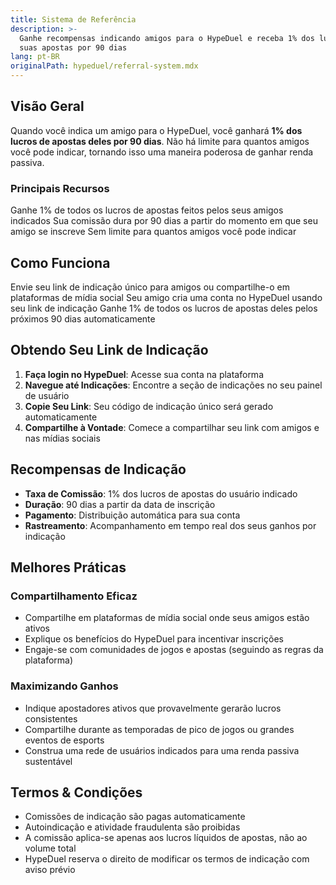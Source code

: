```yaml
---
title: Sistema de Referência
description: >-
  Ganhe recompensas indicando amigos para o HypeDuel e receba 1% dos lucros de
  suas apostas por 90 dias
lang: pt-BR
originalPath: hypeduel/referral-system.mdx
---
```

## Visão Geral

Quando você indica um amigo para o HypeDuel, você ganhará **1% dos lucros de apostas deles por 90 dias**. Não há limite para quantos amigos você pode indicar, tornando isso uma maneira poderosa de ganhar renda passiva.

### Principais Recursos

<CardGroup cols={3}>
  <Card title="Comissão de 1%" icon="percent">
    Ganhe 1% de todos os lucros de apostas feitos pelos seus amigos indicados
  </Card>
  <Card title="Duração de 90 Dias" icon="calendar">
    Sua comissão dura por 90 dias a partir do momento em que seu amigo se inscreve
  </Card>
  <Card title="Indicações Ilimitadas" icon="infinity">
    Sem limite para quantos amigos você pode indicar
  </Card>
</CardGroup>

## Como Funciona

<Steps>
  <Step title="Compartilhe Seu Link">
    Envie seu link de indicação único para amigos ou compartilhe-o em plataformas de mídia social
  </Step>
  <Step title="Amigo Se Inscreve">
    Seu amigo cria uma conta no HypeDuel usando seu link de indicação
  </Step>
  <Step title="Comece a Ganhar">
    Ganhe 1% de todos os lucros de apostas deles pelos próximos 90 dias automaticamente
  </Step>
</Steps>

## Obtendo Seu Link de Indicação

1. **Faça login no HypeDuel**: Acesse sua conta na plataforma
2. **Navegue até Indicações**: Encontre a seção de indicações no seu painel de usuário
3. **Copie Seu Link**: Seu código de indicação único será gerado automaticamente
4. **Compartilhe à Vontade**: Comece a compartilhar seu link com amigos e nas mídias sociais

## Recompensas de Indicação

- **Taxa de Comissão**: 1% dos lucros de apostas do usuário indicado
- **Duração**: 90 dias a partir da data de inscrição
- **Pagamento**: Distribuição automática para sua conta
- **Rastreamento**: Acompanhamento em tempo real dos seus ganhos por indicação

## Melhores Práticas

### Compartilhamento Eficaz
- Compartilhe em plataformas de mídia social onde seus amigos estão ativos
- Explique os benefícios do HypeDuel para incentivar inscrições
- Engaje-se com comunidades de jogos e apostas (seguindo as regras da plataforma)

### Maximizando Ganhos
- Indique apostadores ativos que provavelmente gerarão lucros consistentes
- Compartilhe durante as temporadas de pico de jogos ou grandes eventos de esports
- Construa uma rede de usuários indicados para uma renda passiva sustentável

## Termos & Condições

- Comissões de indicação são pagas automaticamente
- Autoindicação e atividade fraudulenta são proibidas
- A comissão aplica-se apenas aos lucros líquidos de apostas, não ao volume total
- HypeDuel reserva o direito de modificar os termos de indicação com aviso prévio

